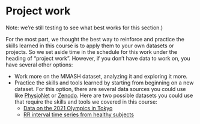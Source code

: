 # Project work

:::: {.alert .alert-warning .hints-alert}
::: {.hints-container}
Note: we're still testing to see what best works for this section.)
:::
::::

For the most part, we thought the best way to reinforce and practice the
skills learned in this course is to apply them to your own datasets or projects.
So we set aside time in the schedule for this work under the heading of "project work".
However, if you don't have data to work on, you have several other options:

- Work more on the MMASH dataset, analyzing it and exploring it more.
- Practice the skills and tools learned by starting from beginning on a new
dataset. For this option, there are several data sources you could use like
[PhysioNet](https://physionet.org/about/database/#open) or 
[Zenodo](https://zenodo.org/search?page=1&size=20&q=diabetes&access_right=open&file_type=xlsx&file_type=csv&file_type=zip&type=dataset#).
Here are two possible datasets you could use that require the skills and tools 
we covered in this course:
    - [Data on the 2021 Olympics in Tokyo](https://www.kaggle.com/arjunprasadsarkhel/2021-olympics-in-tokyo)
    - [RR interval time series from healthy subjects](https://physionet.org/content/rr-interval-healthy-subjects/1.0.0/) 
